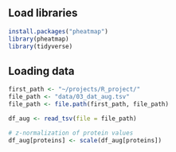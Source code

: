 ## Load libraries

```r
install.packages("pheatmap")
library(pheatmap)
library(tidyverse)
```

## Loading data

```r
first_path <- "~/projects/R_project/"
file_path <- "data/03_dat_aug.tsv" 
file_path <- file.path(first_path, file_path)

df_aug <- read_tsv(file = file_path)
```

```r
# z-normalization of protein values
df_aug[proteins] <- scale(df_aug[proteins])

```

